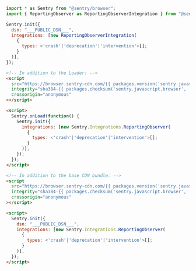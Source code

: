 ```javascript {tabTitle: ESM}
import * as Sentry from "@sentry/browser";
import { ReportingObserver as ReportingObserverIntegration } from "@sentry/integrations";

Sentry.init({
  dsn: "___PUBLIC_DSN___",
  integrations: [new ReportingObserverIntegration(
    {
      types: <'crash'|'deprecation'|'intervention'>[];
    }
  )],
});
```

```html {tabTitle: Loader}
<!-- In addition to the Loader: -->
<script
  src="https://browser.sentry-cdn.com/{{ packages.version('sentry.javascript.browser') }}/reportingobserver.min.js"
  integrity="sha384-{{ packages.checksum('sentry.javascript.browser', 'reportingobserver.min.js', 'sha384-base64') }}"
  crossorigin="anonymous"
></script>

<script>
  Sentry.onLoad(function() {
    Sentry.init({
      integrations: [new Sentry.Integrations.ReportingObserver(
        {
          types: <'crash'|'deprecation'|'intervention'>[];
        }
      )],
    });
  });
</script>
```

```html {tabTitle: CDN}
<!-- In addition to the base CDN bundle: -->
<script
  src="https://browser.sentry-cdn.com/{{ packages.version('sentry.javascript.browser') }}/reportingobserver.min.js"
  integrity="sha384-{{ packages.checksum('sentry.javascript.browser', 'reportingobserver.min.js', 'sha384-base64') }}"
  crossorigin="anonymous"
></script>

<script>
  Sentry.init({
    dsn: "___PUBLIC_DSN___",
    integrations: [new Sentry.Integrations.ReportingObserver(
      {
        types: <'crash'|'deprecation'|'intervention'>[];
      }
    )],
  });
</script>
```
